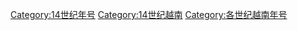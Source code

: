 [[Category:14世纪年号|Category:14世纪年号]]
[[Category:14世纪越南|Category:14世纪越南]]
[[Category:各世纪越南年号|Category:各世纪越南年号]]